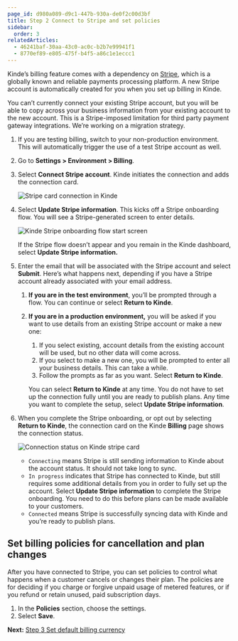 ```yaml
---
page_id: d980a089-d9c1-447b-930a-de0f2c00d3bf
title: Step 2 Connect to Stripe and set policies
sidebar:
  order: 3
relatedArticles:
  - 46241baf-30aa-43c0-ac0c-b2b7e99941f1
  - 8770ef89-e805-475f-b4f5-a86c1e1eccc1
---
```


Kinde’s billing feature comes with a dependency on [Stripe](https://stripe.com), which is a globally known and reliable payments processing platform. A new Stripe account is automatically created for you when you set up billing in Kinde.

<Aside type="warning">

You can’t currently connect your existing Stripe account, but you will be able to copy across your business information from your existing account to the new account. This is a Stripe-imposed limitation for third party payment gateway integrations. We’re working on a migration strategy.

</Aside>

1. If you are testing billing, switch to your non-production environment. This will automatically trigger the use of a test Stripe account as well.
2. Go to **Settings > Environment > Billing**.
3. Select **Connect Stripe account**. Kinde initiates the connection and adds the connection card.

   ![Stripe card connection in Kinde](https://imagedelivery.net/skPPZTHzSlcslvHjesZQcQ/f3797997-6681-41c8-a297-4a962d5d0500/public)

4. Select **Update Stripe information**. This kicks off a Stripe onboarding flow. You will see a Stripe-generated screen to enter details.

   ![Kinde Stripe onboarding flow start screen](https://imagedelivery.net/skPPZTHzSlcslvHjesZQcQ/71b08393-f43d-4f91-3268-7501e08d3f00/public)

   <Aside>

   If the Stripe flow doesn’t appear and you remain in the Kinde dashboard, select **Update Stripe information.**

   </Aside>

5. Enter the email that will be associated with the Stripe account and select **Submit**. Here’s what happens next, depending if you have a Stripe account already associated with your email address.

   1. **If you are in the test environment**, you’ll be prompted through a flow. You can continue or select **Return to Kinde**.
   2. **If you are in a production environment,** you will be asked if you want to use details from an existing Stripe account or make a new one:

      1. If you select existing, account details from the existing account will be used, but no other data will come across.
      2. If you select to make a new one, you will be prompted to enter all your business details. This can take a while.
      3. Follow the prompts as far as you want. Select **Return to Kinde**.

      <Aside>

      You can select **Return to Kinde** at any time. You do not have to set up the connection fully until you are ready to publish plans. Any time you want to complete the setup, select **Update Stripe information**.

      </Aside>

6. When you complete the Stripe onboarding, or opt out by selecting **Return to Kinde**, the connection card on the Kinde **Billing** page shows the connection status.

   ![Connection status on Kinde stripe card](https://imagedelivery.net/skPPZTHzSlcslvHjesZQcQ/f4eb395b-069e-42c3-ab4f-d78cc52e8800/public)

   - `Connecting` means Stripe is still sending information to Kinde about the account status. It should not take long to sync.
   - `In progress` indicates that Stripe has connected to Kinde, but still requires some additional details from you in order to fully set up the account. Select **Update Stripe information** to complete the Stripe onboarding. You need to do this before plans can be made available to your customers.
   - `Connected` means Stripe is successfully syncing data with Kinde and you’re ready to publish plans.

## Set billing policies for cancellation and plan changes

After you have connected to Stripe, you can set policies to control what happens when a customer cancels or changes their plan. The policies are for deciding if you charge or forgive unpaid usage of metered features, or if you refund or retain unused, paid subscription days.

1. In the **Policies** section, choose the settings.
2. Select **Save**.

**Next:** [Step 3 Set default billing currency](/billing/get-started/default-billing-currency/)
